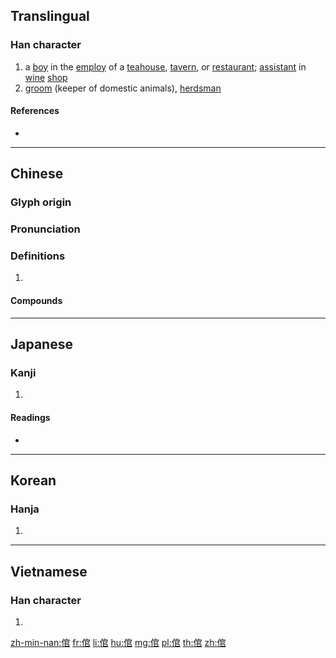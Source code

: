 {{character info/new}}
==Translingual==

===Han character===
{{Han char|rn=9|rad=人|as=08|sn=10|four=23277|canj=OJRR|ids=⿰亻官}}

# a [[boy]] in the [[employ]] of a [[teahouse]], [[tavern]], or [[restaurant]]; [[assistant]] in [[wine]] [[shop]]
# [[groom]] (keeper of domestic animals), [[herdsman]]

====References====
* {{Han ref|kx=0107.180|dkj=00759|dj=0228.030|hdz=10184.040|uh=500C|ud=20492|bh=ADBE|bd=44478}}

----

==Chinese==
{{zh-forms}}

===Glyph origin===
{{Han etym}}

===Pronunciation===
{{zh-pron
|m=guān
|c=gun1
|mn=koaⁿ
|mc=y
|oc=y
|cat=
}}

===Definitions===
{{zh-hanzi}}

# {{rfdef|zh}}

====Compounds====
{{zh-der|羊倌|阿倌|倌人|堂倌|寶倌|渾倌|牛倌|紅倌|豬倌}}

----

==Japanese==

===Kanji===
{{ja-kanji|grade=|rs=人08}}

# {{defn|lang=ja|sort=人08}}

====Readings====
* {{ja-readings|on=[[くわん]] (kuwan)|kun=[[とねり]] (toneri)}}

----

==Korean==

===Hanja===
{{ko-hanja|hangeul=관|rv=gwan|mr=kwan}}

# {{defn|lang=ko|sort=人08}}

----

==Vietnamese==

===Han character===
{{vi-hantu|[[quan]], [[quán]]|rs=人08}}

# {{defn|lang=vi}}

[[zh-min-nan:倌]]
[[fr:倌]]
[[li:倌]]
[[hu:倌]]
[[mg:倌]]
[[pl:倌]]
[[th:倌]]
[[zh:倌]]